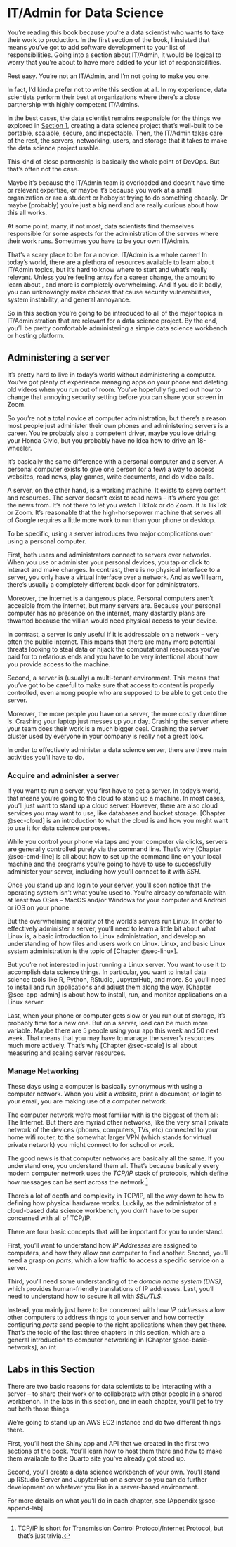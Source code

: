 # IT/Admin for Data Science {#sec-3-intro}

You're reading this book because you're a data scientist who wants to
take their work to production. In the first section of the book, I
insisted that means you've got to add software development to your list
of responsibilities. Going into a section about IT/Admin, it would be
logical to worry that you're about to have more added to your list of
responsibilities.

Rest easy. You're not an IT/Admin, and I'm not going to make you one.

In fact, I'd kinda prefer not to write this section at all. In my
experience, data scientists perform their best at organizations where
there's a close partnership with highly competent IT/Admins.

In the best cases, the data scientist remains responsible for the things
we explored in [Section 1](#sec-1-intro), creating a data science
project that's well-built to be portable, scalable, secure, and
inspectable. Then, the IT/Admin takes care of the rest, the servers,
networking, users, and storage that it takes to make the data science
project usable.

This kind of close partnership is basically the whole point of DevOps.
But that's often not the case.

Maybe it's because the IT/Admin team is overloaded and doesn't have time
or relevant expertise, or maybe it's because you work at a small
organization or are a student or hobbyist trying to do something
cheaply. Or maybe (probably) you're just a big nerd and are really
curious about how this all works.

At some point, many, if not most, data scientists find themselves
responsible for some aspects for the administration of the servers where
their work runs. Sometimes you have to be your own IT/Admin.

That's a scary place to be for a novice. IT/Admin is a whole career! In
today's world, there are a plethora of resources available to learn
about IT/Admin topics, but it's hard to know where to start and what's
really relevant. Unless you're feeling antsy for a career change, the
amount to learn about , and more is completely overwhelming. And if you
do it badly, you can unknowingly make choices that cause security
vulnerabilities, system instability, and general annoyance.

So in this section you're going to be introduced to all of the major
topics in IT/Administration that are relevant for a data science
project. By the end, you'll be pretty comfortable administering a simple
data science workbench or hosting platform.

## Administering a server

It's pretty hard to live in today's world without administering a
computer. You've got plenty of experience managing apps on your phone
and deleting old videos when you run out of room. You've hopefully
figured out how to change that annoying security setting before you can
share your screen in Zoom.

So you're not a total novice at computer administration, but there's a
reason most people just administer their own phones and administering
servers is a career. You're probably also a competent driver, maybe you
love driving your Honda Civic, but you probably have no idea how to
drive an 18-wheeler.

It's basically the same difference with a personal computer and a
server. A personal computer exists to give one person (or a few) a way
to access websites, read news, play games, write documents, and do video
calls.

A server, on the other hand, is a working machine. It exists to serve
content and resources. The server doesn't exist to read news -- it's
where you get the news from. It's not there to let you watch TikTok or
do Zoom. It *is* TikTok or Zoom. It's reasonable that the
high-horsepower machine that serves all of Google requires a little more
work to run than your phone or desktop.

To be specific, using a server introduces two major complications over
using a personal computer.

First, both users and administrators connect to servers over networks.
When you use or administer your personal devices, you tap or click to
interact and make changes. In contrast, there is no physical interface
to a server, you only have a virtual interface over a network. And as
we'll learn, there's usually a completely different back door for
administrators.

Moreover, the internet is a dangerous place. Personal computers aren't
accesible from the internet, but many servers are. Because your personal
computer has no presence on the internet, many dastardly plans are
thwarted because the villian would need physical access to your device.

In contrast, a server is only useful if it is addressable on a network
-- very often the public internet. This means that there are many more
potential threats looking to steal data or hijack the computational
resources you've paid for to nefarious ends and you have to be very
intentional about how you provide access to the machine.

Second, a server is (usually) a multi-tenant environment. This means
that you've got to be careful to make sure that access to content is
properly controlled, even among people who are supposed to be able to
get onto the server.

Moreover, the more people you have on a server, the more costly downtime
is. Crashing your laptop just messes up your day. Crashing the server
where your team does their work is a much bigger deal. Crashing the
server cluster used by everyone in your company is really not a great
look.

In order to effectively administer a data science server, there are
three main activities you'll have to do.

### Acquire and administer a server

If you want to run a server, you first have to get a server. In today's
world, that means you're going to the cloud to stand up a machine. In
most cases, you'll just want to stand up a cloud server. However, there
are also cloud services you may want to use, like databases and bucket
storage. [Chapter @sec-cloud] is an introduction to what the cloud is
and how you might want to use it for data science purposes.

While you control your phone via taps and your computer via clicks,
servers are generally controlled purely via the command line. That's why
[Chapter @sec-cmd-line] is all about how to set up the command line on
your local machine and the programs you're going to have to use to
successfully administer your server, including how you'll connect to it
with *SSH*.

Once you stand up and login to your server, you'll soon notice that the
operating system isn't what you're used to. You're already comfortable
with at least two OSes -- MacOS and/or Windows for your computer and
Android or iOS on your phone.

But the overwhelming majority of the world's servers run Linux. In order
to effectively administer a server, you'll need to learn a little bit
about what Linux is, a basic introduction to Linux administration, and
develop an understanding of how files and users work on Linux. Linux,
and basic Linux system administration is the topic of [Chapter
@sec-linux].

But you're not interested in just running a Linux server. You want to
use it to accomplish data science things. In particular, you want to
install data science tools like R, Python, RStudio, JupyterHub, and
more. So you'll need to install and run applications and adjust them
along the way. [Chapter @sec-app-admin] is about how to install, run,
and monitor applications on a Linux server.

Last, when your phone or computer gets slow or you run out of storage,
it's probably time for a new one. But on a server, load can be much more
variable. Maybe there are 5 people using your app this week and 50 next
week. That means that you may have to manage the server's resources much
more actively. That's why [Chapter @sec-scale] is all about measuring
and scaling server resources.

### Manage Networking

These days using a computer is basically synonymous with using a
computer network. When you visit a website, print a document, or login
to your email, you are making use of a computer network.

The computer network we're most familiar with is the biggest of them
all: The Internet. But there are myriad other networks, like the very
small private network of the devices (phones, computers, TVs, etc)
connected to your home wifi router, to the somewhat larger VPN (which
stands for virtual private network) you might connect to for school or
work.

The good news is that computer networks are basically all the same. If
you understand one, you understand them all. That's because basically
every modern computer network uses the *TCP/IP* stack of protocols,
which define how messages can be sent across the
network.[^3-0-sec-intro-1]

[^3-0-sec-intro-1]: TCP/IP is short for Transmission Control
    Protocol/Internet Protocol, but that's just trivia.

There's a lot of depth and complexity in TCP/IP, all the way down to how
to defining how physical hardware works. Luckily, as the administrator
of a cloud-based data science workbench, you don't have to be super
concerned with all of TCP/IP.

There are four basic concepts that will be important for you to
understand.

First, you'll want to understand how *IP Addresses* are assigned to
computers, and how they allow one computer to find another. Second,
you'll need a grasp on *ports*, which allow traffic to access a specific
service on a server.

Third, you'll need some understanding of the *domain name system (DNS)*,
which provides human-friendly translations of IP addresses. Last, you'll
need to understand how to secure it all with *SSL/TLS*.

Instead, you mainly just have to be concerned with how *IP addresses*
allow other computers to address things to your server and how correctly
configuring *ports* send people to the right applications when they get
there. That's the topic of the last three chapters in this section,
which are a general introduction to computer networking in [Chapter
@sec-basic-networks], an int

## Labs in this Section

There are two basic reasons for data scientists to be interacting with a
server -- to share their work or to collaborate with other people in a
shared workbench. In the labs in this section, one in each chapter,
you'll get to try out both those things.

We're going to stand up an AWS EC2 instance and do two different things
there.

First, you'll host the Shiny app and API that we created in the first
two sections of the book. You'll learn how to host them there and how to
make them available to the Quarto site you've already got stood up.

Second, you'll create a data science workbench of your own. You'll stand
up RStudio Server and JupyterHub on a server so you can do further
development on whatever you like in a server-based environment.

For more details on what you'll do in each chapter, see [Appendix
@sec-append-lab].
